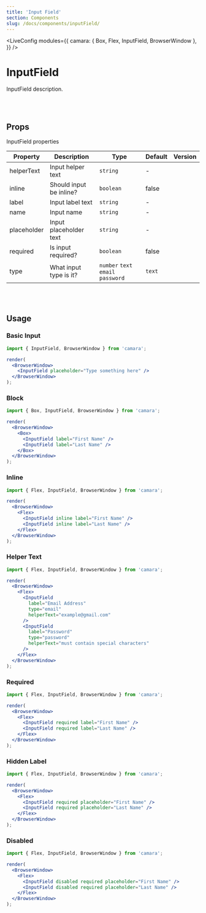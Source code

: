 ```yaml
---
title: 'Input Field'
section: Components
slug: /docs/components/inputField/
---
```



<!-- Define `camara` module as `{ InputField }` -->

<LiveConfig
  modules={{
    camara: { Box, Flex, InputField, BrowserWindow },
  }}
/>

# InputField

InputField description.

<br></br>

## Props

InputField properties

| Property    | Description             | Type                               | Default | Version |
| ----------- | ----------------------- | ---------------------------------- | ------- | ------- |
| helperText  | Input helper text       | `string`                           | -       |         |
| inline      | Should input be inline? | `boolean`                          | false   |         |
| label       | Input label text        | `string`                           | -       |         |
| name        | Input name              | `string`                           | -       |         |
| placeholder | Input placeholder text  | `string`                           | -       |         |
| required    | Is input required?      | `boolean`                          | false   |         |
| type        | What input type is it?  | `number` `text` `email` `password` | `text`  |         |

<br></br>

## Usage

### Basic Input

```jsx live noInline
import { InputField, BrowserWindow } from 'camara';

render(
  <BrowserWindow>
    <InputField placeholder="Type something here" />
  </BrowserWindow>
);
```

### Block

```jsx live noInline
import { Box, InputField, BrowserWindow } from 'camara';

render(
  <BrowserWindow>
    <Box>
      <InputField label="First Name" />
      <InputField label="Last Name" />
    </Box>
  </BrowserWindow>
);
```

### Inline

```jsx live noInline
import { Flex, InputField, BrowserWindow } from 'camara';

render(
  <BrowserWindow>
    <Flex>
      <InputField inline label="First Name" />
      <InputField inline label="Last Name" />
    </Flex>
  </BrowserWindow>
);
```

### Helper Text

```jsx live noInline
import { Flex, InputField, BrowserWindow } from 'camara';

render(
  <BrowserWindow>
    <Flex>
      <InputField
        label="Email Address"
        type="email"
        helperText="example@gmail.com"
      />
      <InputField
        label="Password"
        type="password"
        helperText="must contain special characters"
      />
    </Flex>
  </BrowserWindow>
);
```

### Required

```jsx live noInline
import { Flex, InputField, BrowserWindow } from 'camara';

render(
  <BrowserWindow>
    <Flex>
      <InputField required label="First Name" />
      <InputField required label="Last Name" />
    </Flex>
  </BrowserWindow>
);
```

### Hidden Label

```jsx live noInline
import { Flex, InputField, BrowserWindow } from 'camara';

render(
  <BrowserWindow>
    <Flex>
      <InputField required placeholder="First Name" />
      <InputField required placeholder="Last Name" />
    </Flex>
  </BrowserWindow>
);
```

### Disabled

```jsx live noInline
import { Flex, InputField, BrowserWindow } from 'camara';

render(
  <BrowserWindow>
    <Flex>
      <InputField disabled required placeholder="First Name" />
      <InputField disabled required placeholder="Last Name" />
    </Flex>
  </BrowserWindow>
);
```
